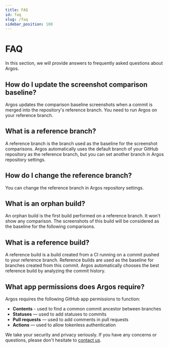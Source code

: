 ```yaml
---
title: FAQ
id: faq
slug: /faq
sidebar_position: 100
---
```


# FAQ

In this section, we will provide answers to frequently asked questions about Argos.

## How do I update the screenshot comparison baseline?

Argos updates the comparison baseline screenshots when a commit is merged
into the repository's reference branch.
You need to run Argos on your reference branch.

## What is a reference branch?

A reference branch is the branch used as the baseline for the screenshot comparisons. Argos automatically uses the default branch of your GitHub repository as the reference branch, but you can set another branch in Argos repository settings.

## How do I change the reference branch?

You can change the reference branch in Argos repository settings.

## What is an orphan build?

An orphan build is the first build performed on a reference branch. It won't show any comparison. The screenshots of this build will be considered as the baseline for the following comparisons.

## What is a reference build?

A reference build is a build created from a CI running on a commit pushed to your reference branch. Reference builds are used as the baseline for branches created from this commit. Argos automatically chooses the best reference build by analyzing the commit history.

## What app permissions does Argos require?

Argos requires the following GitHub app permissions to function:

- **Contents** - used to find a common commit ancestor between branches
- **Statuses** — used to add statuses to commits
- **Pull requests** — used to add comments in pull requests
- **Actions** — used to allow tokenless authentication

We take your security and privacy seriously. If you have any concerns or questions, please don't hesitate to [contact us](/contact-us).
